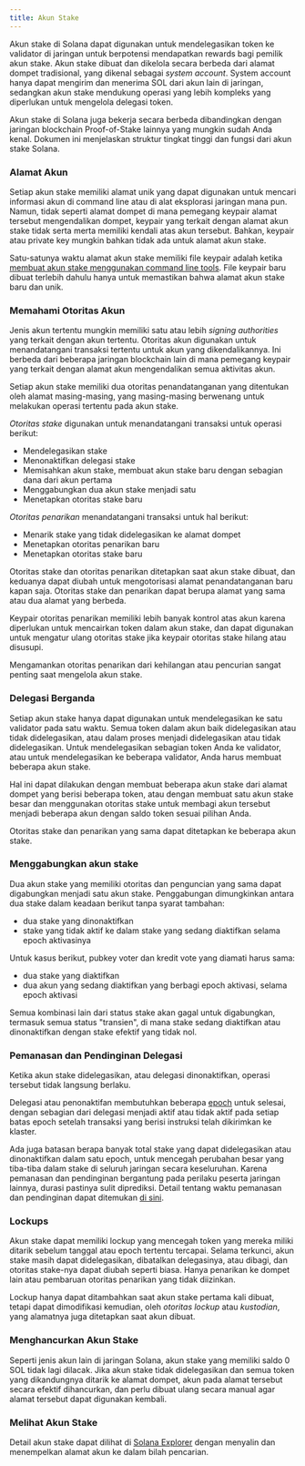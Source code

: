 ```yaml
---
title: Akun Stake
---
```


Akun stake di Solana dapat digunakan untuk mendelegasikan token ke validator di
jaringan untuk berpotensi mendapatkan rewards bagi pemilik akun stake. Akun
stake dibuat dan dikelola secara berbeda dari alamat dompet tradisional, yang
dikenal sebagai _system account_. System account hanya dapat mengirim dan
menerima SOL dari akun lain di jaringan, sedangkan akun stake mendukung operasi
yang lebih kompleks yang diperlukan untuk mengelola delegasi token.

Akun stake di Solana juga bekerja secara berbeda dibandingkan dengan jaringan
blockchain Proof-of-Stake lainnya yang mungkin sudah Anda kenal. Dokumen ini
menjelaskan struktur tingkat tinggi dan fungsi dari akun stake Solana.

### Alamat Akun

Setiap akun stake memiliki alamat unik yang dapat digunakan untuk mencari
informasi akun di command line atau di alat eksplorasi jaringan mana pun. Namun,
tidak seperti alamat dompet di mana pemegang keypair alamat tersebut
mengendalikan dompet, keypair yang terkait dengan alamat akun stake tidak serta
merta memiliki kendali atas akun tersebut. Bahkan, keypair atau private key
mungkin bahkan tidak ada untuk alamat akun stake.

Satu-satunya waktu alamat akun stake memiliki file keypair adalah ketika
[membuat akun stake menggunakan command line tools](https://docs.anza.xyz/cli/examples/delegate-stake#create-a-stake-account).
File keypair baru dibuat terlebih dahulu hanya untuk memastikan bahwa alamat
akun stake baru dan unik.

### Memahami Otoritas Akun

Jenis akun tertentu mungkin memiliki satu atau lebih _signing authorities_ yang
terkait dengan akun tertentu. Otoritas akun digunakan untuk menandatangani
transaksi tertentu untuk akun yang dikendalikannya. Ini berbeda dari beberapa
jaringan blockchain lain di mana pemegang keypair yang terkait dengan alamat
akun mengendalikan semua aktivitas akun.

Setiap akun stake memiliki dua otoritas penandatanganan yang ditentukan oleh
alamat masing-masing, yang masing-masing berwenang untuk melakukan operasi
tertentu pada akun stake.

_Otoritas stake_ digunakan untuk menandatangani transaksi untuk operasi berikut:

- Mendelegasikan stake
- Menonaktifkan delegasi stake
- Memisahkan akun stake, membuat akun stake baru dengan sebagian dana dari akun
  pertama
- Menggabungkan dua akun stake menjadi satu
- Menetapkan otoritas stake baru

_Otoritas penarikan_ menandatangani transaksi untuk hal berikut:

- Menarik stake yang tidak didelegasikan ke alamat dompet
- Menetapkan otoritas penarikan baru
- Menetapkan otoritas stake baru

Otoritas stake dan otoritas penarikan ditetapkan saat akun stake dibuat, dan
keduanya dapat diubah untuk mengotorisasi alamat penandatanganan baru kapan
saja. Otoritas stake dan penarikan dapat berupa alamat yang sama atau dua alamat
yang berbeda.

Keypair otoritas penarikan memiliki lebih banyak kontrol atas akun karena
diperlukan untuk mencairkan token dalam akun stake, dan dapat digunakan untuk
mengatur ulang otoritas stake jika keypair otoritas stake hilang atau disusupi.

Mengamankan otoritas penarikan dari kehilangan atau pencurian sangat penting
saat mengelola akun stake.

### Delegasi Berganda

Setiap akun stake hanya dapat digunakan untuk mendelegasikan ke satu validator
pada satu waktu. Semua token dalam akun baik didelegasikan atau tidak
didelegasikan, atau dalam proses menjadi didelegasikan atau tidak didelegasikan.
Untuk mendelegasikan sebagian token Anda ke validator, atau untuk mendelegasikan
ke beberapa validator, Anda harus membuat beberapa akun stake.

Hal ini dapat dilakukan dengan membuat beberapa akun stake dari alamat dompet
yang berisi beberapa token, atau dengan membuat satu akun stake besar dan
menggunakan otoritas stake untuk membagi akun tersebut menjadi beberapa akun
dengan saldo token sesuai pilihan Anda.

Otoritas stake dan penarikan yang sama dapat ditetapkan ke beberapa akun stake.

### Menggabungkan akun stake

Dua akun stake yang memiliki otoritas dan penguncian yang sama dapat digabungkan
menjadi satu akun stake. Penggabungan dimungkinkan antara dua stake dalam
keadaan berikut tanpa syarat tambahan:

- dua stake yang dinonaktifkan
- stake yang tidak aktif ke dalam stake yang sedang diaktifkan selama epoch
  aktivasinya

Untuk kasus berikut, pubkey voter dan kredit vote yang diamati harus sama:

- dua stake yang diaktifkan
- dua akun yang sedang diaktifkan yang berbagi epoch aktivasi, selama epoch
  aktivasi

Semua kombinasi lain dari status stake akan gagal untuk digabungkan, termasuk
semua status "transien", di mana stake sedang diaktifkan atau dinonaktifkan
dengan stake efektif yang tidak nol.

### Pemanasan dan Pendinginan Delegasi

Ketika akun stake didelegasikan, atau delegasi dinonaktifkan, operasi tersebut
tidak langsung berlaku.

Delegasi atau penonaktifan membutuhkan beberapa
[epoch](/docs/references/terminology#epoch) untuk selesai, dengan sebagian dari
delegasi menjadi aktif atau tidak aktif pada setiap batas epoch setelah
transaksi yang berisi instruksi telah dikirimkan ke klaster.

Ada juga batasan berapa banyak total stake yang dapat didelegasikan atau
dinonaktifkan dalam satu epoch, untuk mencegah perubahan besar yang tiba-tiba
dalam stake di seluruh jaringan secara keseluruhan. Karena pemanasan dan
pendinginan bergantung pada perilaku peserta jaringan lainnya, durasi pastinya
sulit diprediksi. Detail tentang waktu pemanasan dan pendinginan dapat ditemukan
[di sini](https://docs.anza.xyz/consensus/stake-delegation-and-rewards#stake-warmup-cooldown-withdrawal).

### Lockups

Akun stake dapat memiliki lockup yang mencegah token yang mereka miliki ditarik
sebelum tanggal atau epoch tertentu tercapai. Selama terkunci, akun stake masih
dapat didelegasikan, dibatalkan delegasinya, atau dibagi, dan otoritas stake-nya
dapat diubah seperti biasa. Hanya penarikan ke dompet lain atau pembaruan
otoritas penarikan yang tidak diizinkan.

Lockup hanya dapat ditambahkan saat akun stake pertama kali dibuat, tetapi dapat
dimodifikasi kemudian, oleh _otoritas lockup_ atau _kustodian_, yang alamatnya
juga ditetapkan saat akun dibuat.

### Menghancurkan Akun Stake

Seperti jenis akun lain di jaringan Solana, akun stake yang memiliki saldo 0 SOL
tidak lagi dilacak. Jika akun stake tidak didelegasikan dan semua token yang
dikandungnya ditarik ke alamat dompet, akun pada alamat tersebut secara efektif
dihancurkan, dan perlu dibuat ulang secara manual agar alamat tersebut dapat
digunakan kembali.

### Melihat Akun Stake

Detail akun stake dapat dilihat di
[Solana Explorer](http://explorer.solana.com/) dengan menyalin dan menempelkan
alamat akun ke dalam bilah pencarian.
